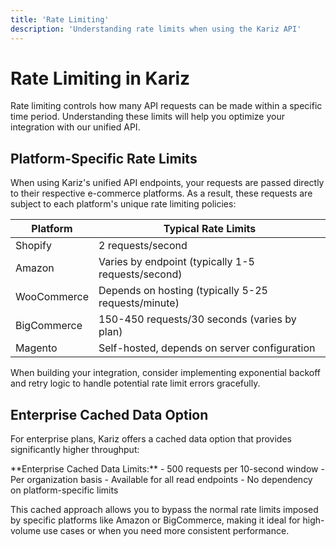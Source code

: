 ```yaml
---
title: 'Rate Limiting'
description: 'Understanding rate limits when using the Kariz API'
---
```


# Rate Limiting in Kariz

Rate limiting controls how many API requests can be made within a specific time period. Understanding these limits will help you optimize your integration with our unified API.

## Platform-Specific Rate Limits

When using Kariz's unified API endpoints, your requests are passed directly to their respective e-commerce platforms. As a result, these requests are subject to each platform's unique rate limiting policies:

| Platform | Typical Rate Limits |
| -------- | ------------------ |
| Shopify | 2 requests/second |
| Amazon | Varies by endpoint (typically 1-5 requests/second) |
| WooCommerce | Depends on hosting (typically 5-25 requests/minute) |
| BigCommerce | 150-450 requests/30 seconds (varies by plan) |
| Magento | Self-hosted, depends on server configuration |

<Note>
When building your integration, consider implementing exponential backoff and retry logic to handle potential rate limit errors gracefully.
</Note>

## Enterprise Cached Data Option

For enterprise plans, Kariz offers a cached data option that provides significantly higher throughput:

<Card>
**Enterprise Cached Data Limits:**
- 500 requests per 10-second window
- Per organization basis
- Available for all read endpoints
- No dependency on platform-specific limits
</Card>

This cached approach allows you to bypass the normal rate limits imposed by specific platforms like Amazon or BigCommerce, making it ideal for high-volume use cases or when you need more consistent performance.